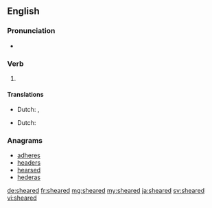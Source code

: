 ==English==

===Pronunciation===
* {{a|US}} {{IPA|/ˈʃiɹd/|lang=en}}

===Verb===
{{head|en}}

# {{en-past of|shear}}

====Translations====
{{trans-top|past tense of shear}}
* Dutch: {{t+|nl|schoor}}, {{t+|nl|schoren}}
{{trans-mid}}
{{trans-bottom}}
{{trans-top|past participle of shear}}
* Dutch: {{t+|nl|geschoren}}
{{trans-mid}}
{{trans-bottom}}

===Anagrams===
* [[adheres#English|adheres]]
* [[headers#English|headers]]
* [[hearsed#English|hearsed]]
* [[hederas#English|hederas]]

[[de:sheared]]
[[fr:sheared]]
[[mg:sheared]]
[[my:sheared]]
[[ja:sheared]]
[[sv:sheared]]
[[vi:sheared]]